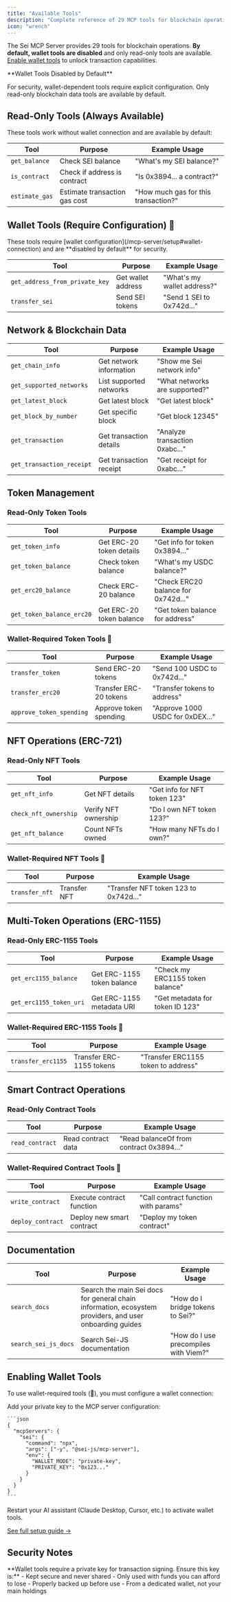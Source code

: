 ```yaml
---
title: "Available Tools"
description: "Complete reference of 29 MCP tools for blockchain operations"
icon: "wrench"
---
```


The Sei MCP Server provides 29 tools for blockchain operations. **By default, wallet tools are disabled** and only read-only tools are available. [Enable wallet tools](/mcp-server/setup#wallet-connection) to unlock transaction capabilities.

<Note>
**Wallet Tools Disabled by Default**

For security, wallet-dependent tools require explicit configuration. Only read-only blockchain data tools are available by default.
</Note>

## Read-Only Tools (Always Available)

These tools work without wallet connection and are available by default:

| Tool | Purpose | Example Usage |
|------|---------|---------------|
| `get_balance` | Check SEI balance | "What's my SEI balance?" |
| `is_contract` | Check if address is contract | "Is 0x3894... a contract?" |
| `estimate_gas` | Estimate transaction gas cost | "How much gas for this transaction?" |

## Wallet Tools (Require Configuration) 🔐

<Warning>
These tools require [wallet configuration](/mcp-server/setup#wallet-connection) and are **disabled by default** for security.
</Warning>

| Tool | Purpose | Example Usage |
|------|---------|---------------|
| `get_address_from_private_key` | Get wallet address | "What's my wallet address?" |
| `transfer_sei` | Send SEI tokens | "Send 1 SEI to 0x742d..." |

## Network & Blockchain Data

| Tool | Purpose | Example Usage |
|------|---------|---------------|
| `get_chain_info` | Get network information | "Show me Sei network info" |
| `get_supported_networks` | List supported networks | "What networks are supported?" |
| `get_latest_block` | Get latest block | "Get latest block" |
| `get_block_by_number` | Get specific block | "Get block 12345" |
| `get_transaction` | Get transaction details | "Analyze transaction 0xabc..." |
| `get_transaction_receipt` | Get transaction receipt | "Get receipt for 0xabc..." |

## Token Management

### Read-Only Token Tools

| Tool | Purpose | Example Usage |
|------|---------|---------------|
| `get_token_info` | Get ERC-20 token details | "Get info for token 0x3894..." |
| `get_token_balance` | Check token balance | "What's my USDC balance?" |
| `get_erc20_balance` | Check ERC-20 balance | "Check ERC20 balance for 0x742d..." |
| `get_token_balance_erc20` | Get ERC-20 token balance | "Get token balance for address" |

### Wallet-Required Token Tools 🔐

| Tool | Purpose | Example Usage |
|------|---------|---------------|
| `transfer_token` | Send ERC-20 tokens | "Send 100 USDC to 0x742d..." |
| `transfer_erc20` | Transfer ERC-20 tokens | "Transfer tokens to address" |
| `approve_token_spending` | Approve token spending | "Approve 1000 USDC for 0xDEX..." |

## NFT Operations (ERC-721)

### Read-Only NFT Tools

| Tool | Purpose | Example Usage |
|------|---------|---------------|
| `get_nft_info` | Get NFT details | "Get info for NFT token 123" |
| `check_nft_ownership` | Verify NFT ownership | "Do I own NFT token 123?" |
| `get_nft_balance` | Count NFTs owned | "How many NFTs do I own?" |

### Wallet-Required NFT Tools 🔐

| Tool | Purpose | Example Usage |
|------|---------|---------------|
| `transfer_nft` | Transfer NFT | "Transfer NFT token 123 to 0x742d..." |

## Multi-Token Operations (ERC-1155)

### Read-Only ERC-1155 Tools

| Tool | Purpose | Example Usage |
|------|---------|---------------|
| `get_erc1155_balance` | Get ERC-1155 token balance | "Check my ERC1155 token balance" |
| `get_erc1155_token_uri` | Get ERC-1155 metadata URI | "Get metadata for token ID 123" |

### Wallet-Required ERC-1155 Tools 🔐

| Tool | Purpose | Example Usage |
|------|---------|---------------|
| `transfer_erc1155` | Transfer ERC-1155 tokens | "Transfer ERC1155 token to address" |

## Smart Contract Operations

### Read-Only Contract Tools

| Tool | Purpose | Example Usage |
|------|---------|---------------|
| `read_contract` | Read contract data | "Read balanceOf from contract 0x3894..." |

### Wallet-Required Contract Tools 🔐

| Tool | Purpose | Example Usage |
|------|---------|---------------|
| `write_contract` | Execute contract function | "Call contract function with params" |
| `deploy_contract` | Deploy new smart contract | "Deploy my token contract" |

## Documentation

| Tool | Purpose | Example Usage |
|------|---------|---------------|
| `search_docs` | Search the main Sei docs for general chain information, ecosystem providers, and user onboarding guides | "How do I bridge tokens to Sei?" |
| `search_sei_js_docs` | Search Sei-JS documentation | "How do I use precompiles with Viem?" |

## Enabling Wallet Tools

To use wallet-required tools (🔐), you must configure a wallet connection:

<Steps>
  <Step title="Set Private Key">
    Add your private key to the MCP server configuration:
    
    ```json
    {
      "mcpServers": {
        "sei": {
          "command": "npx",
          "args": ["-y", "@sei-js/mcp-server"],
          "env": {
            "WALLET_MODE": "private-key",
            "PRIVATE_KEY": "0x123..."
          }
        }
      }
    }
    ```
  </Step>
  
  <Step title="Restart MCP Server">
    Restart your AI assistant (Claude Desktop, Cursor, etc.) to activate wallet tools.
  </Step>
</Steps>

[See full setup guide →](/mcp-server/setup#wallet-connection)

## Security Notes

<Warning>
**Wallet tools require a private key for transaction signing. Ensure this key is:**
- Kept secure and never shared
- Only used with funds you can afford to lose  
- Properly backed up before use
- From a dedicated wallet, not your main holdings
</Warning>
